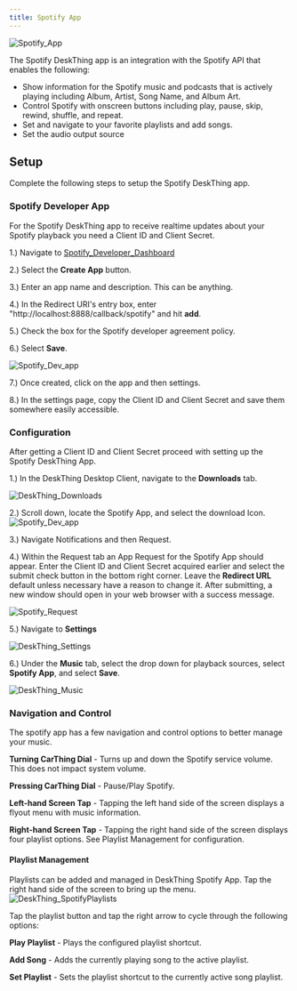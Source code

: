 ```yaml
---
title: Spotify App
---
```


![Spotify_App](/src/assets/docs/DeskThing_SpotifyApp.jpg)

The Spotify DeskThing app is an integration with the Spotify API that enables the following:
- Show information for the Spotify music and podcasts that is actively playing including Album, Artist, Song Name, and Album Art.
- Control Spotify with onscreen buttons including play, pause, skip, rewind, shuffle, and repeat.
- Set and navigate to your favorite playlists and add songs.
- Set the audio output source

## Setup
Complete the following steps to setup the Spotify DeskThing app.
### Spotify Developer App
For the Spotify DeskThing app to receive realtime updates about your Spotify playback you need a Client ID and Client Secret.

1.) Navigate to [Spotify_Developer_Dashboard](https://developer.spotify.com/dashboard)

2.) Select the **Create App** button.

3.) Enter an app name and description. This can be anything.

4.) In the Redirect URI's entry box, enter "http://localhost:8888/callback/spotify" and hit **add**.

5.) Check the box for the Spotify developer agreement policy.

6.) Select **Save**.

![Spotify_Dev_app](/src/assets/docs/Spotify_Dev_App.png)

7.) Once created, click on the app and then settings.

8.) In the settings page, copy the Client ID and Client Secret and save them somewhere easily accessible.

### Configuration
After getting a Client ID and Client Secret proceed with setting up the Spotify DeskThing App.

1.) In the DeskThing Desktop Client, navigate to the **Downloads** tab.

![DeskThing_Downloads](/src/assets/docs/DeskThing_Downloads.png)

2.) Scroll down, locate the Spotify App, and select the download Icon. 
![Spotify_Dev_app](/src/assets/docs/Download_App.png)

3.) Navigate Notifications and then Request.

4.) Within the Request tab an App Request for the Spotify App should appear. 
Enter the Client ID and Client Secret acquired earlier 
and select the submit check button in the bottom right corner. Leave the **Redirect URL** default unless necessary
have a reason to change it. After submitting, a new window should open in your web browser with a success message.

![Spotify_Request](/src/assets/docs/Spotify_Request.png)

5.) Navigate to **Settings**

![DeskThing_Settings](/src/assets/docs/DeskThing_Settings.png)

6.) Under the **Music** tab, select the drop down for playback sources, select **Spotify App**, and select **Save**.

![DeskThing_Music](/src/assets/docs/DeskThing_Music.png)

### Navigation and Control

The spotify app has a few navigation and control options to better manage your music. 

**Turning CarThing Dial** - Turns up and down the Spotify service volume. This does not impact system volume. 

**Pressing CarThing Dial** - Pause/Play Spotify.

**Left-hand Screen Tap** - Tapping the left hand side of the screen displays a flyout menu with music information.

**Right-hand Screen Tap** - Tapping the right hand side of the screen displays four playlist options. See Playlist Management for configuration.

#### Playlist Management

Playlists can be added and managed in DeskThing Spotify App. Tap the right hand side of the screen to bring up the menu.
![DeskThing_SpotifyPlaylists](/src/assets/docs/DeskThing_SpotifyPlaylists.png)

Tap the playlist button and tap the right arrow to cycle through the following options:

**Play Playlist** - Plays the configured playlist shortcut.

**Add Song** - Adds the currently playing song to the active playlist.

**Set Playlist** - Sets the playlist shortcut to the currently active song playlist.




